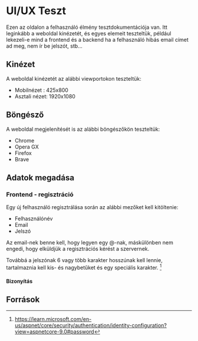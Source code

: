 # UI/UX Teszt
Ezen az oldalon a felhasználó élmény tesztdokumentációja van. Itt leginkább a weboldal kinézetét, és 
egyes elemeit teszteltük, például lekezeli-e mind a frontend és a backend ha a felhasználó hibás email címet ad meg, nem ír be jelszót, stb...

## Kinézet
A weboldal kinézetét az alábbi viewportokon teszteltük:
- Mobilnézet :  425x800
- Asztali nézet: 1920x1080 

## Böngésző 
A weboldal megjelenítését is az alábbi böngészőkön teszteltük:
- Chrome
- Opera GX
- Firefox
- Brave


## Adatok megadása
### Frontend - regisztráció
Egy új felhasználó regisztrálása során az alábbi mezőket kell kitöltenie:
- Felhasználónév
- Email 
- Jelszó

Az email-nek benne kell, hogy legyen egy @-nak, máskülönben nem engedi, hogy elküldjük a regisztrációs
kérést a szervernek. 

Továbbá a jelszónak 6 vagy több karakter hosszúnak kell lennie, tartalmaznia kell kis- és nagybetűket és egy speciális karakter. [^1]
#### Bizonyítás

###


## Források
[^1]: https://learn.microsoft.com/en-us/aspnet/core/security/authentication/identity-configuration?view=aspnetcore-9.0#password 





